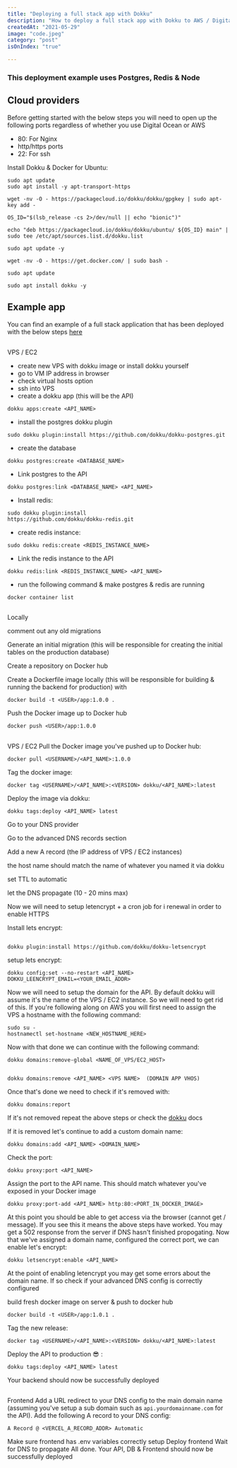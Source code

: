 ```yaml
---
title: "Deploying a full stack app with Dokku"
description: "How to deploy a full stack app with Dokku to AWS / Digital Ocean. Cost effective deployment for Node, PostgresQL & Redis"
createdAt: "2021-05-29"
image: "code.jpeg"
category: "post"
isOnIndex: "true"

---
```



### This deployment example uses Postgres, Redis & Node 


## Cloud providers

Before getting started with the below steps you will need to open up the following ports regardless of whether you use Digital Ocean or AWS

* 80: For Nginx 
* http/https ports
* 22: For ssh 

 Install Dokku & Docker for Ubuntu: 

```
sudo apt update
sudo apt install -y apt-transport-https

wget -nv -O - https://packagecloud.io/dokku/dokku/gpgkey | sudo apt-key add -

OS_ID="$(lsb_release -cs 2>/dev/null || echo "bionic")"

echo "deb https://packagecloud.io/dokku/dokku/ubuntu/ ${OS_ID} main" | sudo tee /etc/apt/sources.list.d/dokku.list

sudo apt update -y 

wget -nv -O - https://get.docker.com/ | sudo bash -

sudo apt update

sudo apt install dokku -y
```

##

## Example app 

You can find an example of a full stack application that has been deployed with the below steps <a href="https://github.com/luke-h1/tmtodos.me" target="_blank" referrer="no referrer">here</a>  


##

VPS / EC2
- create new VPS with dokku image or install dokku yourself 
- go to VM IP address in browser
- check virtual hosts option
- ssh into VPS
- create a dokku app (this will be the API)
````
dokku apps:create <API_NAME>
```` 
- install the postgres dokku plugin 

``` 
sudo dokku plugin:install https://github.com/dokku/dokku-postgres.git 
```

- create the database 

```
dokku postgres:create <DATABASE_NAME>
```
- Link postgres to the API 

```
dokku postgres:link <DATABASE_NAME> <API_NAME>
```

- Install redis: 
```
sudo dokku plugin:install 
https://github.com/dokku/dokku-redis.git
```

- create redis instance: 

```
sudo dokku redis:create <REDIS_INSTANCE_NAME>
```

- Link the redis instance to the API 

```
dokku redis:link <REDIS_INSTANCE_NAME> <API_NAME>
```

- run the following command & make postgres & redis are running
``` 
docker container list
``` 


##

Locally 

 comment out any old migrations 

 Generate an initial migration (this will be responsible for creating the initial tables on the production database)  

 Create a repository on Docker hub 

 Create a Dockerfile image locally (this will be responsible for building & running the backend for production) with 

```
docker build -t <USER>/app:1.0.0 . 
```

 Push the Docker image up to Docker hub 
```
docker push <USER>/app:1.0.0
```
##

VPS / EC2 
 Pull the Docker image you've pushed up to Docker hub: 


```
docker pull <USERNAME>/<API_NAME>:1.0.0
```


 Tag the docker image: 

```
docker tag <USERNAME>/<API_NAME>:<VERSION> dokku/<API_NAME>:latest
```
 Deploy the image via dokku: 
```
dokku tags:deploy <API_NAME> latest
```

 Go to your DNS provider

 Go to the advanced DNS records section 

 Add a new A record (the IP address of VPS / EC2 instances)

 the host name should match the name of whatever you named it via dokku 

 set TTL to automatic 

 let the DNS propagate (10 - 20 mins max)

 Now we will need to setup letencrypt + a cron job for i renewal in order to enable HTTPS

 Install lets encrypt: 
``` 

dokku plugin:install https://github.com/dokku/dokku-letsencrypt
```

 setup lets encrypt: 
```
dokku config:set --no-restart <API_NAME> 
DOKKU_LEENCRYPT_EMAIL=<YOUR_EMAIL_ADDR>
```

 Now we will need to setup the domain for the API. By default dokku will assume it's the name of the VPS / EC2 instance. So we will need to get rid of this. If you're following along on AWS you will first need to assign the VPS a hostname with the following command: 
``` 
sudo su - 
hostnamectl set-hostname <NEW_HOSTNAME_HERE>
```

 Now with that done we can continue with the following command: 


``` 
dokku domains:remove-global <NAME_OF_VPS/EC2_HOST>
```

``` 

dokku domains:remove <API_NAME> <VPS NAME>  (DOMAIN APP VHOS)
```

 Once that's done we need to check if it's removed with: 
``` 
dokku domains:report
```
 If it's not removed repeat the above steps or check the <a href="https://dokku.com/docs/getting-started/installation/">dokku</a> docs 

 If it is removed let's continue to add a custom domain name:

```
dokku domains:add <API_NAME> <DOMAIN_NAME>
```
 Check the port: 

```
dokku proxy:port <API_NAME>
```

 Assign the port to the API name. This should match whatever you've exposed in your Docker image

``` 
dokku proxy:port-add <API_NAME> http:80:<PORT_IN_DOCKER_IMAGE>
```

 At this point you should be able to get access via the browser (cannot get / message). If you see this it means the above steps have worked. You may get a 502 response from the server if DNS hasn't finished propogating.
 Now that we've assigned a domain name, configured the correct port, we can enable let's encrypt:

```
dokku letsencrypt:enable <API_NAME>
```
 At the point of enabling letencrypt you may get some errors about the domain name. If so check if your advanced DNS config is correctly configured

 build fresh docker image on server & push to docker hub

```
docker build -t <USER>/app:1.0.1 .

```

 Tag the new release: 

``` 
docker tag <USERNAME>/<API_NAME>:<VERSION> dokku/<API_NAME>:latest
```

 Deploy the API to production 😎 : 

``` 
dokku tags:deploy <API_NAME> latest
```

 Your backend should now be successfully deployed

##

Frontend
 Add a URL redirect to your DNS config to the main domain name (assuming you've setup a sub domain such as `api.yourdomainname.com` for the API).
 Add the following A record to your DNS config: 
``` 
A Record @ <VERCEL_A_RECORD_ADDR> Automatic
```
Make sure frontend has .env variables correctly setup 
Deploy frontend 
Wait for DNS to propagate 
All done. Your API, DB & Frontend should now be successfully deployed